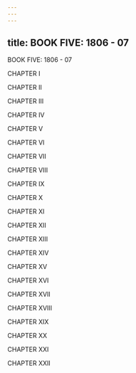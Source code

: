 ```yaml
---
---
---
```

title: BOOK FIVE: 1806 - 07
---




BOOK FIVE: 1806 - 07

CHAPTER I

CHAPTER II

CHAPTER III

CHAPTER IV

CHAPTER V

CHAPTER VI

CHAPTER VII

CHAPTER VIII

CHAPTER IX

CHAPTER X

CHAPTER XI

CHAPTER XII

CHAPTER XIII

CHAPTER XIV

CHAPTER XV

CHAPTER XVI

CHAPTER XVII

CHAPTER XVIII

CHAPTER XIX

CHAPTER XX

CHAPTER XXI

CHAPTER XXII

